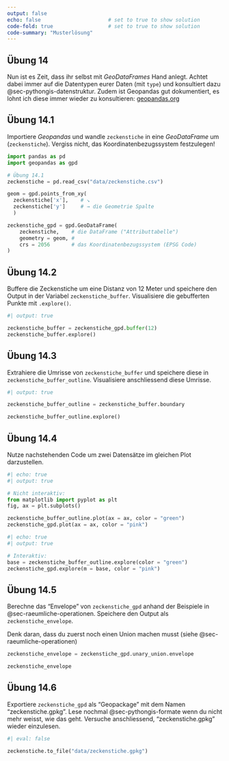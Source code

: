 ```yaml
---
output: false
echo: false                      # set to true to show solution
code-fold: true                  # set to true to show solution
code-summary: "Musterlösung"    
---
```


## Übung 14

Nun ist es Zeit, dass ihr selbst mit *GeoDataFrames* Hand anlegt. Achtet dabei immer auf die Datentypen eurer Daten (mit `type`) und konsultiert dazu @sec-pythongis-datenstruktur. Zudem ist Geopandas gut dokumentiert, es lohnt ich diese immer wieder zu konsultieren: [geopandas.org](https://geopandas.org)

<!-- % *DataFrame* zu *GeoDataFrame* -->
## Übung  14.1

Importiere *Geopandas* und wandle `zeckenstiche` in eine *GeoDataFrame* um (`zeckenstiche`). Vergiss nicht, das Koordinatenbezugssystem festzulegen!

```python
import pandas as pd
import geopandas as gpd

# Übung 14.1
zeckenstiche = pd.read_csv("data/zeckenstiche.csv")

geom = gpd.points_from_xy(
  zeckenstiche['x'],    # ↘
  zeckenstiche['y']     # → die Geometrie Spalte
  )   

zeckenstiche_gpd = gpd.GeoDataFrame(
    zeckenstiche,    # die DataFrame ("Attributtabelle")
    geometry = geom, #
    crs = 2056       # das Koordinatenbezugssystem (EPSG Code)
)
```

<!-- % Punkte Buffern -->
## Übung  14.2

Buffere die Zeckenstiche um eine Distanz von 12 Meter und speichere den Output in der Variabel `zeckenstiche_buffer`. Visualisiere die gebufferten Punkte mit `.explore()`.

```python
#| output: true

zeckenstiche_buffer = zeckenstiche_gpd.buffer(12)
zeckenstiche_buffer.explore()
```

## Übung  14.3

Extrahiere die Umrisse von `zeckenstiche_buffer` und speichere diese in `zeckenstiche_buffer_outline`. Visualisiere anschliessend diese Umrisse.

```python
#| output: true

zeckenstiche_buffer_outline = zeckenstiche_buffer.boundary

zeckenstiche_buffer_outline.explore()
```

## Übung  14.4

Nutze nachstehenden Code um zwei Datensätze im gleichen Plot darzustellen. 

```python
#| echo: true
#| output: true

# Nicht interaktiv:
from matplotlib import pyplot as plt
fig, ax = plt.subplots()

zeckenstiche_buffer_outline.plot(ax = ax, color = "green")
zeckenstiche_gpd.plot(ax = ax, color = "pink")
```

```python
#| echo: true
#| output: true

# Interaktiv:
base = zeckenstiche_buffer_outline.explore(color = "green")
zeckenstiche_gpd.explore(m = base, color = "pink")
```

<!-- % Envelope -->
## Übung  14.5

Berechne das "Envelope" von `zeckenstiche_gpd` anhand der Beispiele in @sec-raeumliche-operationen. Speichere den Output als `zeckenstiche_envelope`.

:::{.callout-note collapse="true"}

Denk daran, dass du zuerst noch einen Union machen musst (siehe @sec-raeumliche-operationen)

:::

```python
zeckenstiche_envelope = zeckenstiche_gpd.unary_union.envelope

zeckenstiche_envelope
```

## Übung  14.6

Exportiere `zeckenstiche_gpd` als "Geopackage" mit dem Namen "zeckenstiche.gpkg". Lese nochmal @sec-pythongis-formate wenn du nicht mehr weisst, wie das geht. Versuche anschliessend, "zeckenstiche.gpkg" wieder einzulesen.

```python
#| eval: false

zeckenstiche.to_file("data/zeckenstiche.gpkg")
```
